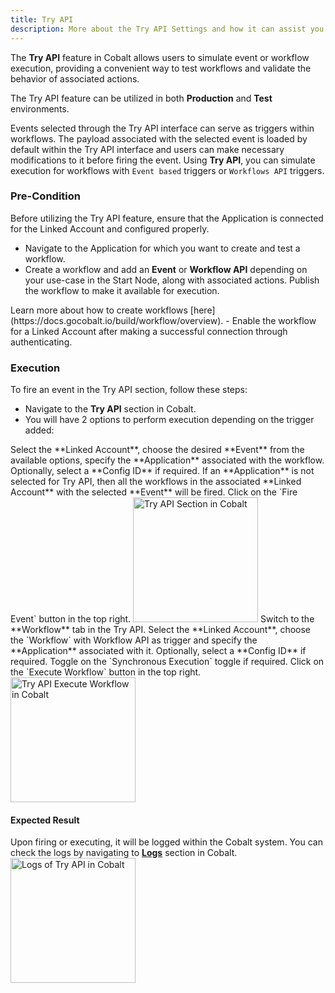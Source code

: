 ```yaml
---
title: Try API
description: More about the Try API Settings and how it can assist you to fire and test workflows in Cobalt.
---
```


The **Try API** feature in Cobalt allows users to simulate event or workflow execution, providing a convenient way to test workflows and validate the behavior of associated actions.

<Info> The Try API feature can be utilized in both **Production** and **Test** environments.</Info> 

Events selected through the Try API interface can serve as triggers within workflows. The payload associated with the selected event is loaded by default within the Try API interface and users can make necessary modifications to it before firing the event.
<Tip>
Using **Try API**, you can simulate execution for workflows with `Event based` triggers or `Workflows API` triggers.
</Tip>

### Pre-Condition
Before utilizing the Try API feature, ensure that the Application is connected for the Linked Account and configured properly.

- Navigate to the Application for which you want to create and test a workflow.
- Create a workflow and add an **Event** or **Workflow API** depending on your use-case in the Start Node, along with associated actions. Publish the workflow to make it available for execution.
<Tip>
Learn more about how to create workflows [here](https://docs.gocobalt.io/build/workflow/overview).
</Tip>
- Enable the workflow for a Linked Account after making a successful connection through authenticating.

### Execution
To fire an event in the Try API section, follow these steps:

- Navigate to the **Try API** section in Cobalt.
- You will have 2 options to perform execution depending on the trigger added:

<Accordion title="Fire Event">
<Steps>
  <Step title="Configure">
    Select the **Linked Account**, choose the desired **Event** from the available options, specify the **Application** associated with the workflow. Optionally, select a **Config ID** if required.
    <Note>
    If an **Application** is not selected for Try API, then all the workflows in the associated **Linked Account** with the selected **Event** will be fired.
    </Note>
  </Step>
  <Step title="Fire">
    Click on the `Fire Event` button in the top right.
    <img height="200" src="/images/Guides/Platform/try-api.png" alt="Try API Section in Cobalt"/>
  </Step>
</Steps>

</Accordion>

<Accordion title="Execute Workflow API">
<Steps>
    <Step title="Workflow tab">
    Switch to the **Workflow** tab in the Try API.
    </Step>
  <Step title="Configure">
    Select the **Linked Account**, choose the `Workflow` with Workflow API as trigger and specify the **Application** associated with it. Optionally, select a **Config ID** if required.
    <Note>
    Toggle on the `Synchronous Execution` toggle if required.
    </Note>
  </Step>
  <Step title="Execute">
    Click on the `Execute Workflow` button in the top right.
    <img height="200" src="/images/Guides/Platform/try-api_execute.png" alt="Try API Execute Workflow in Cobalt"/>
  </Step>
</Steps>
</Accordion>



#### Expected Result
Upon firing or executing, it will be logged within the Cobalt system. You can check the logs by navigating to [**Logs**](https://docs.gocobalt.io/maintain/logs) section in Cobalt.
<img height="200" src="/images/Guides/Platform/try-api-logs.png" alt="Logs of Try API in Cobalt"/>

